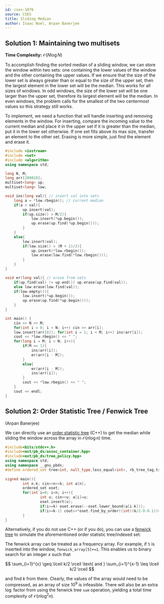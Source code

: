 ```yaml
---
id: cses-1076
source: CSES
title: Sliding Median
author: Isaac Noel, Arpan Banerjee
---
```


## Solution 1: Maintaining two multisets
**Time Complexity:** $\mathcal{O}(N\log N)$

To accomplish finding the sorted median of a sliding window, we can store the
window within two sets: one containing the lower values of the window and the
other containing the upper values. If we ensure that the size of the lower set
is always greater than or equal to the size of the upper set, then the largest
element in the lower set will be the median. This works for all sizes of
windows. In odd windows, the size of the lower set will be one larger than the
upper set, therefore its largest element will be the median. In even windows,
the problem calls for the smallest of the two centermost values so this strategy
still works.

To implement, we need a function that will handle inserting and removing
elements in the window. For inserting, compare the incoming value to the current
median and place it in the upper set if it is greater than the median, put it in
the lower set otherwise. If one set fills above its max size, transfer an
element to the other set. Erasing is more simple, just find the element and
erase it.

```cpp
#include <iostream>
#include <set>
#include <algorithm>
using namespace std;

long N, M;
long arr[200010];
multiset<long> up;
multiset<long> low;

void ins(long val){ // insert val into sets
	long a = *low.rbegin(); // current median
	if(a < val){
		up.insert(val);
		if(up.size() > M/2){
			low.insert(*up.begin());
			up.erase(up.find(*up.begin()));
		}
	}
	else{
		low.insert(val);
		if(low.size() > (M + 1)/2){
			up.insert(*low.rbegin());
			low.erase(low.find(*low.rbegin()));
		}
	}
}

void er(long val){ // erase from sets
	if(up.find(val) != up.end()) up.erase(up.find(val));
	else low.erase(low.find(val));
	if(low.empty()){
		low.insert(*up.begin());
		up.erase(up.find(*up.begin()));
	}
}

int main() {
	cin >> N >> M;
	for(int i = 0; i < N; i++) cin >> arr[i];
	low.insert(arr[0]); for(int i = 1; i < M; i++) ins(arr[i]);
	cout << *low.rbegin() << " ";
	for(long i = M; i < N; i++){
		if(M == 1){
			ins(arr[i]);
			er(arr[i - M]);
		}
		else{
			er(arr[i - M]);
			ins(arr[i]);
		}
		cout << *low.rbegin() << " ";
	}
	cout << endl;
}
```

## Solution 2: Order Statistic Tree / Fenwick Tree
(Arpan Banerjee)

We can directly use an [order statistic tree](https://codeforces.com/blog/entry/11080) (C++) to get the median while sliding the window across the array in $\mathcal{O}(n\log n)$ time.
```cpp
#include<bits/stdc++.h>
#include<ext/pb_ds/assoc_container.hpp>
#include<ext/pb_ds/tree_policy.hpp>
using namespace std;
using namespace __gnu_pbds;
#define ordered_set tree<int, null_type,less_equal<int>, rb_tree_tag,tree_order_statistics_node_update>
 
signed main(){
        int n,k; cin>>n>>k; int a[n];
        ordered_set oset;
        for(int i=0; i<n; i++){
                int u; cin>>u; a[i]=u;
                oset.insert(u);
                if(i>=k) oset.erase(--oset.lower_bound(a[i-k]));
                if(i>=k-1) cout<<*oset.find_by_order((int)(k/2.0-0.1))<<endl;
        }
}
```
Alternatively, if you do not use C++ (or if you do), you can use a [fenwick tree](https://usaco.guide/gold/PURS?lang=cpp#binary-indexed-tree) to simulate the aforementioned order statistic tree/indexed set:

The fenwick array can be treated as a frequency array. For example, if `5` is inserted into the window, `fenwick_array[5]+=1`. This enables us to binary search for an integer $x$ such that 

$$
\sum_{i=1}^{x} \geq \lceil k/2 \rceil \text{ and } \sum_{i=1}^{x-1} \leq \lceil k/2 \rceil
$$

and find $k$ from there. Clearly, the values of the array would need to be compressed, as an array of size $10^9$ is infeasible. There will also be an extra $\log$ factor from using the fenwick tree `sum` operation, yielding a total time complexity of $\mathcal{O}(n\log^2{n})$. 
